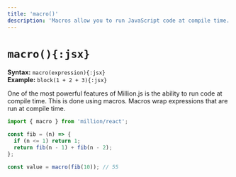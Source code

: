 ```yaml
---
title: 'macro()'
description: 'Macros allow you to run JavaScript code at compile time.'
---
```



# `macro(){:jsx}`

**Syntax:** `macro(expression){:jsx}`\
**Example:** `block(1 + 2 + 3){:jsx}`

One of the most powerful features of Million.js is the ability to run code at compile time. This is done using macros. Macros wrap expressions that are run at compile time.

```jsx
import { macro } from 'million/react';

const fib = (n) => {
  if (n <= 1) return 1;
  return fib(n - 1) + fib(n - 2);
};

const value = macro(fib(10)); // 55
```
